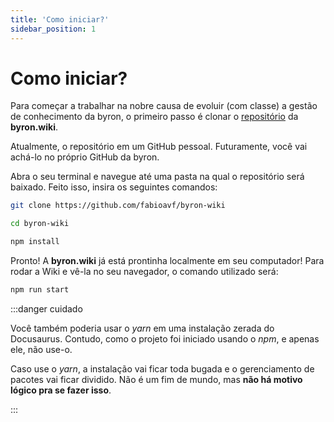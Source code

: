 ```yaml
---
title: 'Como iniciar?'
sidebar_position: 1
---
```


# Como iniciar?

Para começar a trabalhar na nobre causa de evoluir (com classe) a gestão de conhecimento da byron, o primeiro passo é clonar o [repositório](https://github.com/fabioavf/byron-wiki) da **byron.wiki**.

Atualmente, o repositório em um GitHub pessoal. Futuramente, você vai achá-lo no próprio GitHub da byron.

Abra o seu terminal e navegue até uma pasta na qual o repositório será baixado. Feito isso, insira os seguintes comandos:

```bash
git clone https://github.com/fabioavf/byron-wiki

cd byron-wiki

npm install
```

Pronto! A **byron.wiki** já está prontinha localmente em seu computador! Para rodar a Wiki e vê-la no seu navegador, o comando utilizado será:

```bash
npm run start
```

:::danger cuidado

Você também poderia usar o _yarn_ em uma instalação zerada do Docusaurus. Contudo, como o projeto foi iniciado usando o _npm_, e apenas ele, não use-o.

Caso use o _yarn_, a instalação vai ficar toda bugada e o gerenciamento de pacotes vai ficar dividido. Não é um fim de mundo, mas **não há motivo lógico pra se fazer isso**.

:::
